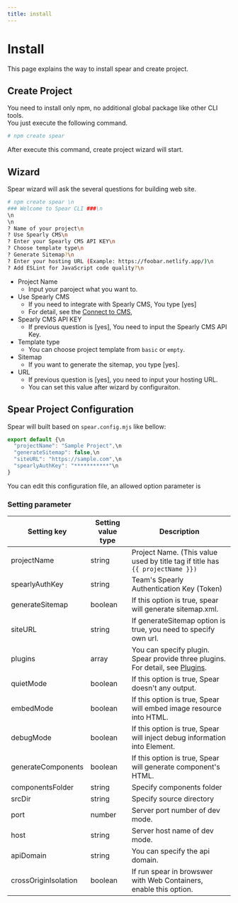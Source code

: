 ```yaml
---
title: install
---
```


# Install

This page explains the way to install spear and create project.


## Create Project

You need to install only npm, no additional global package like other CLI tools.  
You just execute the following command.

```bash
# npm create spear
```

After execute this command, create project wizard will start.

## Wizard

Spear wizard will ask the several questions for building web site.

```bash
# npm create spear \n
### Welcome to Spear CLI ###\n
\n
\n
? Name of your project\n
? Use Spearly CMS\n
? Enter your Spearly CMS API KEY\n
? Choose template type\n
? Generate Sitemap?\n
? Enter your hosting URL (Example: https://foobar.netlify.app/)\n
? Add ESLint for JavaScript code quality?\n

```


- Project Name
  - Input your paroject what you want to.
- Use Spearly CMS
  - If you need to integrate with Spearly CMS, You type [yes]
  - For detail, see the [Connect to CMS](/{{lang}}/basic/connect-cms.html), 
- Spearly CMS API KEY 
  - If previous question is [yes], You need to input the Spearly CMS API Key.
- Template type
  - You can choose project template from `basic` or `empty`.
- Sitemap
  - If you want to generate the sitemap, you type [yes].
- URL
  - If previous question is [yes], you need to input your hosting URL.
  - You can set this value after wizard by configuraiton.

## Spear Project Configuration

Spear will built based on `spear.config.mjs` like bellow:

```javascript
export default {\n
  "projectName": "Sample Project",\n
  "generateSitemap": false,\n
  "siteURL": "https://sample.com",\n
  "spearlyAuthKey": "***********"\n
}
```

You can edit this configuration file, an allowed option parameter is 

### Setting parameter

| Setting key | Setting value type | Description |
| ----------- | ------------------ | ----------- |
| projectName | string             | Project Name. (This value used by title tag if title has `{{ projectName }})` |
| spearlyAuthKey   | string        | Team's Spearly Authentication Key (Token) |
| generateSitemap  | boolean       | If this option is true, spear will generate sitemap.xml. |
| siteURL          | string        | If generateSitemap option is true, you need to specify own url. |
| plugins          | array<HookApi>| You can specify plugin. Spear provide three plugins. For detail, see [Plugins](/{{lang}}/basic/plugin.html). |
| quietMode        | boolean       | If this option is true, Spear doesn't any output. |
| embedMode        | boolean       | If this option is true, Spear will embed image resource into HTML. |
| debugMode        | boolean       | If this option is true, Spear will inject debug information into Element. |
| generateComponents| boolean      | If this option is true, Spear will generate component's HTML. |
| componentsFolder | string        | Specify components folder |
| srcDir           | string        | Specify source directory  |
| port             | number        | Server port number of dev mode. |
| host             | string        | Server host name of dev mode. |
| apiDomain        | string        | You can specify the api domain. |
| crossOriginIsolation| boolean    | If run spear in browswer with Web Containers, enable this option. |
